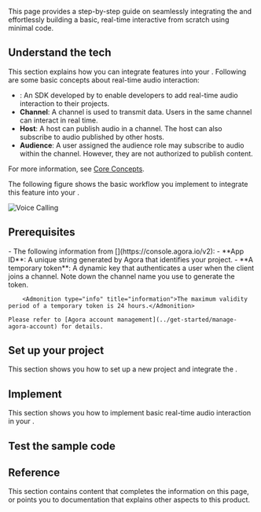 
This page provides a step-by-step guide on seamlessly integrating the <Vpd k="SDK"/> and effortlessly building a basic, real-time interactive <Vpl k="CLIENT"/> from scratch using minimal code.

## Understand the tech

This section explains how you can integrate <Vpd k="PRODUCT" /> features into your <Vpl k="CLIENT" />. Following are some basic concepts about real-time audio interaction:

- **<Vg k="ASDK"/>**: An SDK developed by <Vg k="COMPANY"/> to enable developers to add real-time audio interaction to their projects.
- **Channel**: A channel is used to transmit data. Users in the same channel can interact in real time.
- **Host**: A host can publish audio in a channel. The host can also subscribe to audio published by other hosts.
- **Audience**: A user assigned the audience role may subscribe to audio within the channel. However, they are not authorized to publish content.

For more information, see [Core Concepts](../overview/core-concepts).

The following figure shows the basic workflow you implement to integrate this feature into your <Vpl k="CLIENT" />.

![Voice Calling](/images/voice-sdk/get-started-sdk-voice.png)

## Prerequisites
<Prerequisites />
- The following information from [<Vg k="CONSOLE"/>](https://console.agora.io/v2):
    - **App ID**: A unique string generated by Agora that identifies your project.
    - **A temporary token**: A dynamic key that authenticates a user when the client joins a channel. Note down the channel name you use to generate the token.
        
        <Admonition type="info" title="information">The maximum validity period of a temporary token is 24 hours.</Admonition>
    
    Please refer to [Agora account management](../get-started/manage-agora-account) for details.

## Set up your project
This section shows you how to set up a new <Vpl k="NAME"/> project and integrate the <Vg k="COMPANY" /> <Vpd k="SDK" />.

<ProjectSetup />

## Implement <Vpd k="NAME" />
This section shows you how to implement basic real-time audio interaction in your <Vpl k="CLIENT"/>.
 
<ProjectImplement/>


## Test the sample code
<ProjectTest/>

## Reference

This section contains content that completes the information on this page, or points you to documentation that explains other aspects to this product.

<Reference/>


